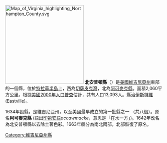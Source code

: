 {{noteTA
|G1=USState
|G2=Earthquake
|1=zh-hk:維珍尼亞; zh-tw:維吉尼亞;zh-cn:弗吉尼亚;
}}
[[File:Map_of_Virginia_highlighting_Northampton_County.svg|250px]]
'''北安普頓縣'''（{{lang-en|Northampton County}}）是[[美國|美國]][[維吉尼亞州|維吉尼亞州]]東部的一個縣，位於[[特拉華半島|特拉華半島]]上，西為[[切薩皮克灣|切薩皮克灣]]，北為[[阿可麥克縣_(維吉尼亞州)|阿可麥克縣]]。面積2,060平方公里。根據[[美國2000年人口普查|美國2000年人口普查]]估計，共有人口13,093人。縣治[[伊斯特維_(維吉尼亞州)|伊斯特維]] (Eastville)。

1634年設縣，是維吉尼亞州，以至美國最早成立的第一批縣之一 （共八個）。原名'''阿可麥克縣''' (語出[[印第安人|印第安語]]''accawmacke''，意思是「在水一方」)。1642年改名為北安普頓縣以去除土著色彩。1663年縣分為南北兩部，北部恢復了原名。

{{commonscat}}
{{coord|display=title}}
{{弗吉尼亚州}}
{{normdaten}}
{{DEFAULTSORT:Northampton}}
[[Category:維吉尼亞州縣|Category:維吉尼亞州縣]]
{{Virginia-stub}}